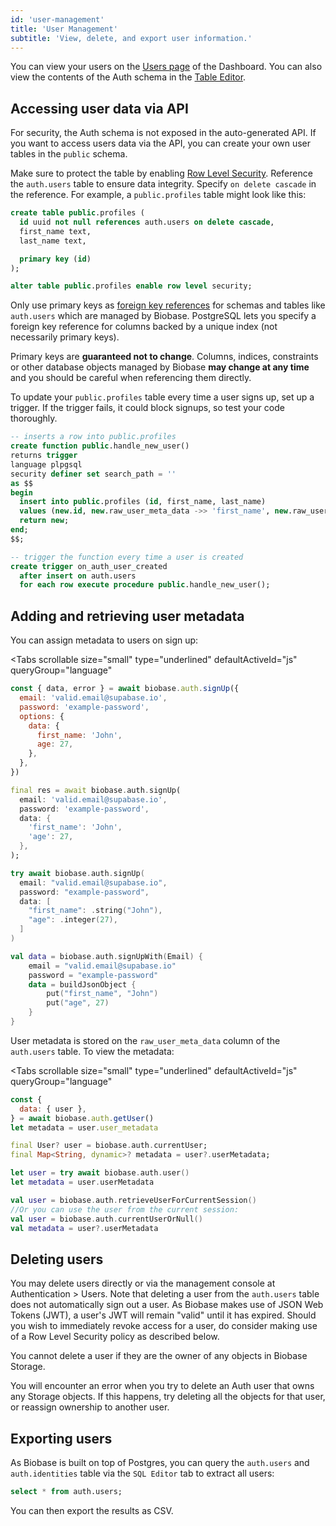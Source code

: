 ```yaml
---
id: 'user-management'
title: 'User Management'
subtitle: 'View, delete, and export user information.'
---
```


You can view your users on the [Users page](/dashboard/project/_/auth/users) of the Dashboard. You can also view the contents of the Auth schema in the [Table Editor](/dashboard/project/_/editor).

## Accessing user data via API

For security, the Auth schema is not exposed in the auto-generated API. If you want to access users data via the API, you can create your own user tables in the `public` schema.

Make sure to protect the table by enabling [Row Level Security](/docs/guides/database/postgres/row-level-security). Reference the `auth.users` table to ensure data integrity. Specify `on delete cascade` in the reference. For example, a `public.profiles` table might look like this:

```sql
create table public.profiles (
  id uuid not null references auth.users on delete cascade,
  first_name text,
  last_name text,

  primary key (id)
);

alter table public.profiles enable row level security;
```

<Admonition type="caution">

Only use primary keys as [foreign key references](https://www.postgresql.org/docs/current/tutorial-fk.html) for schemas and tables like `auth.users` which are managed by Biobase. PostgreSQL lets you specify a foreign key reference for columns backed by a unique index (not necessarily primary keys).

Primary keys are **guaranteed not to change**. Columns, indices, constraints or other database objects managed by Biobase **may change at any time** and you should be careful when referencing them directly.

</Admonition>

To update your `public.profiles` table every time a user signs up, set up a trigger. If the trigger fails, it could block signups, so test your code thoroughly.

```sql
-- inserts a row into public.profiles
create function public.handle_new_user()
returns trigger
language plpgsql
security definer set search_path = ''
as $$
begin
  insert into public.profiles (id, first_name, last_name)
  values (new.id, new.raw_user_meta_data ->> 'first_name', new.raw_user_meta_data ->> 'last_name');
  return new;
end;
$$;

-- trigger the function every time a user is created
create trigger on_auth_user_created
  after insert on auth.users
  for each row execute procedure public.handle_new_user();
```

## Adding and retrieving user metadata

You can assign metadata to users on sign up:

<Tabs
  scrollable
  size="small"
  type="underlined"
  defaultActiveId="js"
  queryGroup="language"
>
<TabPanel id="js" label="JavaScript">

```js
const { data, error } = await biobase.auth.signUp({
  email: 'valid.email@supabase.io',
  password: 'example-password',
  options: {
    data: {
      first_name: 'John',
      age: 27,
    },
  },
})
```

</TabPanel>
<TabPanel id="dart" label="Dart">

```dart
final res = await biobase.auth.signUp(
  email: 'valid.email@supabase.io',
  password: 'example-password',
  data: {
    'first_name': 'John',
    'age': 27,
  },
);
```

</TabPanel>
<TabPanel id="swift" label="Swift">

```swift
try await biobase.auth.signUp(
  email: "valid.email@supabase.io",
  password: "example-password",
  data: [
    "first_name": .string("John"),
    "age": .integer(27),
  ]
)
```

</TabPanel>
<TabPanel id="kotlin" label="Kotlin">

```kotlin
val data = biobase.auth.signUpWith(Email) {
    email = "valid.email@supabase.io"
    password = "example-password"
    data = buildJsonObject {
        put("first_name", "John")
        put("age", 27)
    }
}
```

</TabPanel>
</Tabs>

User metadata is stored on the `raw_user_meta_data` column of the `auth.users` table. To view the metadata:

<Tabs
  scrollable
  size="small"
  type="underlined"
  defaultActiveId="js"
  queryGroup="language"
>
<TabPanel id="js" label="JavaScript">

```js
const {
  data: { user },
} = await biobase.auth.getUser()
let metadata = user.user_metadata
```

</TabPanel>
<TabPanel id="dart" label="Dart">

```dart
final User? user = biobase.auth.currentUser;
final Map<String, dynamic>? metadata = user?.userMetadata;
```

</TabPanel>
<TabPanel id="swift" label="Swift">

```swift
let user = try await biobase.auth.user()
let metadata = user.userMetadata
```

</TabPanel>
<TabPanel id="kotlin" label="Kotlin">

```kotlin
val user = biobase.auth.retrieveUserForCurrentSession()
//Or you can use the user from the current session:
val user = biobase.auth.currentUserOrNull()
val metadata = user?.userMetadata
```

</TabPanel>
</Tabs>

## Deleting users

You may delete users directly or via the management console at Authentication > Users. Note that deleting a user from the `auth.users` table does not automatically sign out a user. As Biobase makes use of JSON Web Tokens (JWT), a user's JWT will remain "valid" until it has expired. Should you wish to immediately revoke access for a user, do consider making use of a Row Level Security policy as described below.

<Admonition type="caution">

You cannot delete a user if they are the owner of any objects in Biobase Storage.

You will encounter an error when you try to delete an Auth user that owns any Storage objects. If this happens, try deleting all the objects for that user, or reassign ownership to another user.

</Admonition>

## Exporting users

As Biobase is built on top of Postgres, you can query the `auth.users` and `auth.identities` table via the `SQL Editor` tab to extract all users:

```sql
select * from auth.users;
```

You can then export the results as CSV.

